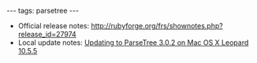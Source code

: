 ---
tags: parsetree
---
* Official release notes: http://rubyforge.org/frs/shownotes.php?release_id=27974
* Local update notes: [[Updating to ParseTree 3.0.2 on Mac OS X Leopard 10.5.5]]

